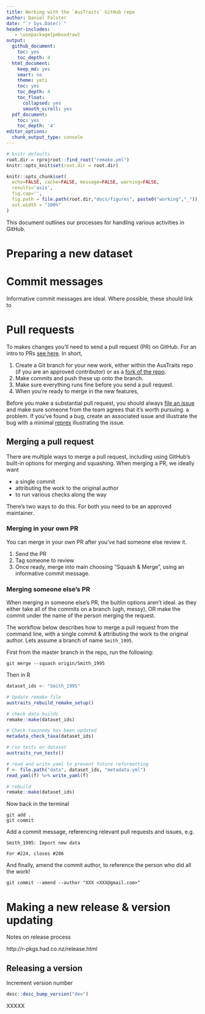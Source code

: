 ```yaml
---
title: Working with the `AusTraits` GitHub repo
author: Daniel Falster
date: "`r Sys.Date()`"
header-includes:
   - \usepackage{pmboxdraw}
output:
  github_document:
    toc: yes
    toc_depth: 4
  html_document:
    keep_md: yes
    smart: no
    theme: yeti
    toc: yes
    toc_depth: 4
    toc_float:
      collapsed: yes
      smooth_scroll: yes
  pdf_document:
    toc: yes
    toc_depth: '4'
editor_options:
  chunk_output_type: console
---
```


<!-- Working_with_github.md is generated from Working_with_github.Rmd Please edit that file -->

<!-- hack to get indentation on 3rd level of floating TOC in html; see
https://stackoverflow.com/questions/46201753/rmarkdown-indentation-of-toc-items-in-html-output
 -->
<script>
$(document).ready(function() {
  $items = $('div#TOC li');
  $items.each(function(idx) {
    num_ul = $(this).parentsUntil('#TOC').length;
    $(this).css({'text-indent': num_ul * 10, 'padding-left': 0});
  });

});
</script>

```r
# knitr defaults
root.dir = rprojroot::find_root("remake.yml")
knitr::opts_knit$set(root.dir = root.dir)

knitr::opts_chunk$set(
  echo=FALSE, cache=FALSE, message=FALSE, warning=FALSE,
  results='asis',
  fig.cap='', 
  fig.path = file.path(root.dir,"docs/figures", paste0("working","_")),
  out.width = "100%"
)
```


This document outlines our processes for handling various activities in GitHub.

# Preparing a new dataset



# Commit messages

Informative commit messages are ideal. Where possible, these should link to 



# Pull requests

To makes changes you'll need to send a pull request (PR) on GitHub. For an intro to PRs [see here](https://help.github.com/en/github/collaborating-with-issues-and-pull-requests/about-pull-requests). In short, 

1. Create a Git branch for your new work, either within the AusTraits repo (if you are an approved contributor) or as a [fork of the repo](https://help.github.com/en/github/getting-started-with-github/fork-a-repo). 
2. Make commits and push these up onto the branch. 
2. Make sure everything runs fine before you send a pull request.
3. When you're ready to merge in the new features, 

Before you make a substantial pull request, you should always [file an issue](https://github.com/traitecoevo/austraits.build/issues) and make sure someone from the team agrees that it’s worth pursuing. a problem. If you’ve found a bug, create an associated issue and illustrate the bug with a minimal [reprex](https://www.tidyverse.org/help/#reprex) illustrating the issue.


## Merging a pull request

There are multiple ways to merge a pull request, including using GitHub's built-in options for merging and squashing. When merging a PR, we ideally want

- a single commit
- attributing the work to the original author
- to run various checks along the way 

There's two ways to do this. For both you need to be an approved maintainer. 

### Merging in your own PR

You can merge in your own PR after you've had someone else review it. 

1. Send the PR
2. Tag someone to review
3. Once ready, merge into main choosing "Squash & Merge", using an informative commit message.


### Merging someone else's PR

When merging in someone else's PR, the buitlin  options aren't ideal. as they either take all of the commits on a branch (ugh, messy), OR make the commit under the name of the person merging the request.

The workflow below describes how to merge a pull request from the command line, with a single commit & attributing the work to the original author. Lets assume a branch of name `Smith_1995`.

First from the master branch in the repo, run the following:

```
git merge --squash origin/Smith_1995
```

Then in R

```r
dataset_ids <- "Smith_1995"

# Update remake file
austraits_rebuild_remake_setup()

# check data builds
remake::make(dataset_ids)

# Check taxonomy has been updated
metadata_check_taxa(dataset_ids)

# run tests on dataset
austraits_run_tests()

# read and write yaml to prevent future reformatting 
f <- file.path("data", dataset_ids, "metadata.yml")
read_yaml(f) %>% write_yaml(f)

# rebuild
remake::make(dataset_ids)
```

Now back in the terminal

```
git add .
git commit
```

Add a commit message, referencing relevant pull requests and issues, e.g.

```
Smith_1995: Import new data

For #224, closes #286
```

And finally, amend the commit author, to reference the person who did all the work!
```
git commit --amend --author "XXX <XXX@gmail.com>"
```

# Making a new release & version updating

Notes on release process

http://r-pkgs.had.co.nz/release.html

## Releasing a version

Increment version number

```r
desc::desc_bump_version("dev")
```

XXXXX

